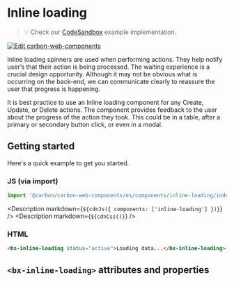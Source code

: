 
# Inline loading

> 💡 Check our
> [CodeSandbox](https://codesandbox.io/s/github/carbon-design-system/carbon-for-ibm-dotcom/tree/main/packages/carbon-web-components/examples/codesandbox/basic/components/inline-loading)
> example implementation.

[![Edit carbon-web-components](https://codesandbox.io/static/img/play-codesandbox.svg)](https://codesandbox.io/s/github/carbon-design-system/carbon-for-ibm-dotcom/tree/main/packages/carbon-web-components/examples/codesandbox/basic/components/inline-loading)

Inline loading spinners are used when performing actions. They help notify
user’s that their action is being processed. The waiting experience is a crucial
design opportunity. Although it may not be obvious what is occurring on the
back-end, we can communicate clearly to reassure the user that progress is
happening.

It is best practice to use an Inline loading component for any Create, Update,
or Delete actions. The component provides feedback to the user about the
progress of the action they took. This could be in a table, after a primary or
secondary button click, or even in a modal.

## Getting started

Here's a quick example to get you started.

### JS (via import)

```javascript
import '@carbon/carbon-web-components/es/components/inline-loading/index.js';
```

<Description markdown={`${cdnJs({ components: ['inline-loading'] })}`} />
<Description markdown={`${cdnCss()}`} />

### HTML

```html
<bx-inline-loading status="active">Loading data...</bx-inline-loading>
```

## `<bx-inline-loading>` attributes and properties

<Props of="bx-inline-loading" />

